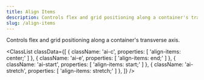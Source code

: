```yaml
---
title: Align Items
description: Controls flex and grid positioning along a container's transverse axis.
slug: /align-items
---
```



Controls flex and grid positioning along a container's transverse axis.

<ClassList
  classData={[
    {
      className: 'ai-c',
      properties: [
        'align-items: center;'
      ]
    },
    {
      className: 'ai-e',
      properties: [
        'align-items: end;'
      ]
    },
    {
      className: 'ai-start',
      properties: [
        'align-items: start;'
      ]
    },
    {
      className: 'ai-stretch',
      properties: [
        'align-items: stretch;'
      ]
    },
  ]}
/>